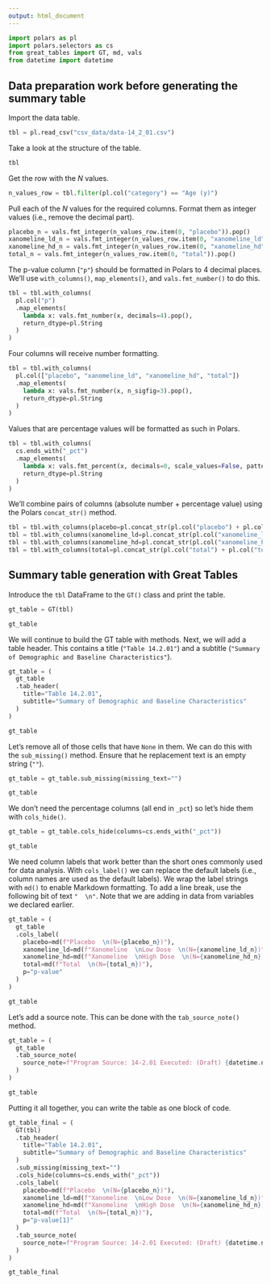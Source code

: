 ```yaml
---
output: html_document
---
```


```python
import polars as pl
import polars.selectors as cs
from great_tables import GT, md, vals
from datetime import datetime
```

## Data preparation work before generating the summary table

Import the data table.

```python
tbl = pl.read_csv("csv_data/data-14_2_01.csv")
```

Take a look at the structure of the table.

```python
tbl
```

Get the row with the *N* values.

```python
n_values_row = tbl.filter(pl.col("category") == "Age (y)")
```

Pull each of the *N* values for the required columns. Format them as integer values (i.e., remove the decimal part).

```python
placebo_n = vals.fmt_integer(n_values_row.item(0, "placebo")).pop()
xanomeline_ld_n = vals.fmt_integer(n_values_row.item(0, "xanomeline_ld")).pop()
xanomeline_hd_n = vals.fmt_integer(n_values_row.item(0, "xanomeline_hd")).pop()
total_n = vals.fmt_integer(n_values_row.item(0, "total")).pop()
```

The p-value column (`"p"`) should be formatted in Polars to 4 decimal places. We'll use `with_columns()`, `map_elements()`,
and `vals.fmt_number()` to do this.

```python
tbl = tbl.with_columns(
  pl.col("p")
  .map_elements(
    lambda x: vals.fmt_number(x, decimals=4).pop(),
    return_dtype=pl.String
  )
)
```

Four columns will receive number formatting.

```python
tbl = tbl.with_columns(
  pl.col(["placebo", "xanomeline_ld", "xanomeline_hd", "total"])
  .map_elements(
    lambda x: vals.fmt_number(x, n_sigfig=3).pop(),
    return_dtype=pl.String
  )
)
```

Values that are percentage values will be formatted as such in Polars.

```python
tbl = tbl.with_columns(
  cs.ends_with("_pct")
  .map_elements(
    lambda x: vals.fmt_percent(x, decimals=0, scale_values=False, pattern=" ({x})").pop(),
    return_dtype=pl.String
  )
)
```

We'll combine pairs of columns (absolute number + percentage value) using the Polars `concat_str()` method.

```python
tbl = tbl.with_columns(placebo=pl.concat_str(pl.col("placebo") + pl.col("placebo_pct").fill_null("")))
tbl = tbl.with_columns(xanomeline_ld=pl.concat_str(pl.col("xanomeline_ld") + pl.col("xanomeline_ld_pct").fill_null("")))
tbl = tbl.with_columns(xanomeline_hd=pl.concat_str(pl.col("xanomeline_hd") + pl.col("xanomeline_hd_pct").fill_null("")))
tbl = tbl.with_columns(total=pl.concat_str(pl.col("total") + pl.col("total_pct").fill_null("")))
```

## Summary table generation with Great Tables

Introduce the `tbl` DataFrame to the `GT()` class and print the table.

```python
gt_table = GT(tbl)

gt_table
```

We will continue to build the GT table with methods. Next, we will add a table header. This contains a
title (`"Table 14.2.01"`) and a subtitle (`"Summary of Demographic and Baseline Characteristics"`).

```python
gt_table = (
  gt_table
  .tab_header(
    title="Table 14.2.01",
    subtitle="Summary of Demographic and Baseline Characteristics"
  )
)

gt_table
```

Let's remove all of those cells that have `None` in them. We can do this with the `sub_missing()` method.
Ensure that he replacement text is an empty string (`""`).

```python
gt_table = gt_table.sub_missing(missing_text="")

gt_table
```

We don't need the percentage columns (all end in `_pct`) so let's hide them with `cols_hide()`.

```python
gt_table = gt_table.cols_hide(columns=cs.ends_with("_pct"))

gt_table
```

We need column labels that work better than the short ones commonly used for data analysis.
With `cols_label()` we can replace the default labels (i.e., column names are used as the default labels).
We wrap the label strings with `md()` to enable Markdown formatting. To add a line break, use the
following bit of text `"  \n"`. Note that we are adding in data from variables we declared earlier.

```python
gt_table = (
  gt_table
  .cols_label(
    placebo=md(f"Placebo  \n(N={placebo_n})"),
    xanomeline_ld=md(f"Xanomeline  \nLow Dose  \n(N={xanomeline_ld_n})"),
    xanomeline_hd=md(f"Xanomeline  \nHigh Dose  \n(N={xanomeline_hd_n})"),
    total=md(f"Total  \n(N={total_n})"),
    p="p-value"
  )
)

gt_table
```

Let's add a source note. This can be done with the `tab_source_note()` method.

```python
gt_table = (
  gt_table
  .tab_source_note(
    source_note=f"Program Source: 14-2.01 Executed: (Draft) {datetime.now().date().isoformat()}"
  )
)

gt_table
```

Putting it all together, you can write the table as one block of code.

```python
gt_table_final = (
  GT(tbl)
  .tab_header(
    title="Table 14.2.01",
    subtitle="Summary of Demographic and Baseline Characteristics"
  )
  .sub_missing(missing_text="")
  .cols_hide(columns=cs.ends_with("_pct"))
  .cols_label(
    placebo=md(f"Placebo  \n(N={placebo_n})"),
    xanomeline_ld=md(f"Xanomeline  \nLow Dose  \n(N={xanomeline_ld_n})"),
    xanomeline_hd=md(f"Xanomeline  \nHigh Dose  \n(N={xanomeline_hd_n})"),
    total=md(f"Total  \n(N={total_n})"),
    p="p-value[1]"
  )
  .tab_source_note(
    source_note=f"Program Source: 14-2.01 Executed: (Draft) {datetime.now().date().isoformat()}"
  )
)

gt_table_final
```
